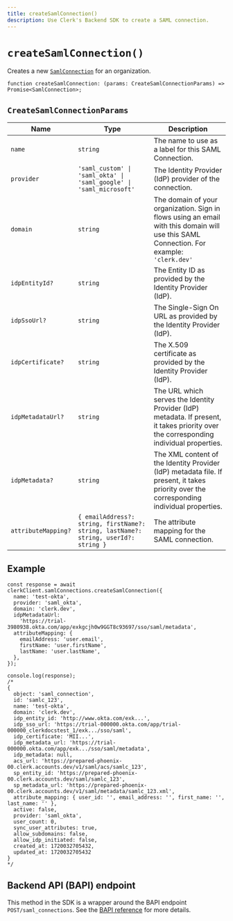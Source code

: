 ```yaml
---
title: createSamlConnection()
description: Use Clerk's Backend SDK to create a SAML connection.
---
```


# `createSamlConnection()`

Creates a new [`SamlConnection`](/docs/references/backend/types/saml-connection) for an organization.

```tsx
function createSamlConnection: (params: CreateSamlConnectionParams) => Promise<SamlConnection>;
```

## `CreateSamlConnectionParams`

| Name | Type | Description |
| --- | --- | --- |
| `name` | `string` | The name to use as a label for this SAML Connection. |
| `provider` | `'saml_custom' \| 'saml_okta' \| 'saml_google' \| 'saml_microsoft'` | The Identity Provider (IdP) provider of the connection. |
| `domain` | `string` | The domain of your organization. Sign in flows using an email with this domain will use this SAML Connection. For example: `'clerk.dev'` |
| `idpEntityId?` | `string` | The Entity ID as provided by the Identity Provider (IdP). |
| `idpSsoUrl?` | `string` | The Single-Sign On URL as provided by the Identity Provider (IdP). |
| `idpCertificate?` | `string` | The X.509 certificate as provided by the Identity Provider (IdP). |
| `idpMetadataUrl?` | `string` | The URL which serves the Identity Provider (IdP) metadata. If present, it takes priority over the corresponding individual properties. |
| `idpMetadata?` | `string` | The XML content of the Identity Provider (IdP) metadata file. If present, it takes priority over the corresponding individual properties. |
| `attributeMapping?` | `{ emailAddress?: string, firstName?: string, lastName?: string, userId?: string }` | The attribute mapping for the SAML connection. |

## Example

```tsx
const response = await clerkClient.samlConnections.createSamlConnection({
  name: 'test-okta',
  provider: 'saml_okta',
  domain: 'clerk.dev',
  idpMetadataUrl:
    'https://trial-3980938.okta.com/app/exkgcjh0w9GGT8c93697/sso/saml/metadata',
  attributeMapping: {
    emailAddress: 'user.email',
    firstName: 'user.firstName',
    lastName: 'user.lastName',
  },
});

console.log(response);
/*
{
  object: 'saml_connection',
  id: 'samlc_123',
  name: 'test-okta',
  domain: 'clerk.dev',
  idp_entity_id: 'http://www.okta.com/exk...',
  idp_sso_url: 'https://trial-000000.okta.com/app/trial-000000_clerkdocstest_1/exk.../sso/saml',
  idp_certificate: 'MII...',
  idp_metadata_url: 'https://trial-000000.okta.com/app/exk.../sso/saml/metadata',
  idp_metadata: null,
  acs_url: 'https://prepared-phoenix-00.clerk.accounts.dev/v1/saml/acs/samlc_123',
  sp_entity_id: 'https://prepared-phoenix-00.clerk.accounts.dev/saml/samlc_123',
  sp_metadata_url: 'https://prepared-phoenix-00.clerk.accounts.dev/v1/saml/metadata/samlc_123.xml',
  attribute_mapping: { user_id: '', email_address: '', first_name: '', last_name: '' },
  active: false,
  provider: 'saml_okta',
  user_count: 0,
  sync_user_attributes: true,
  allow_subdomains: false,
  allow_idp_initiated: false,
  created_at: 1720032705432,
  updated_at: 1720032705432
}
*/
```

## Backend API (BAPI) endpoint

This method in the SDK is a wrapper around the BAPI endpoint `POST/saml_connections`. See the [BAPI reference](https://clerk.com/docs/reference/backend-api/tag/SAML-Connections#operation/CreateSAMLConnection) for more details.
